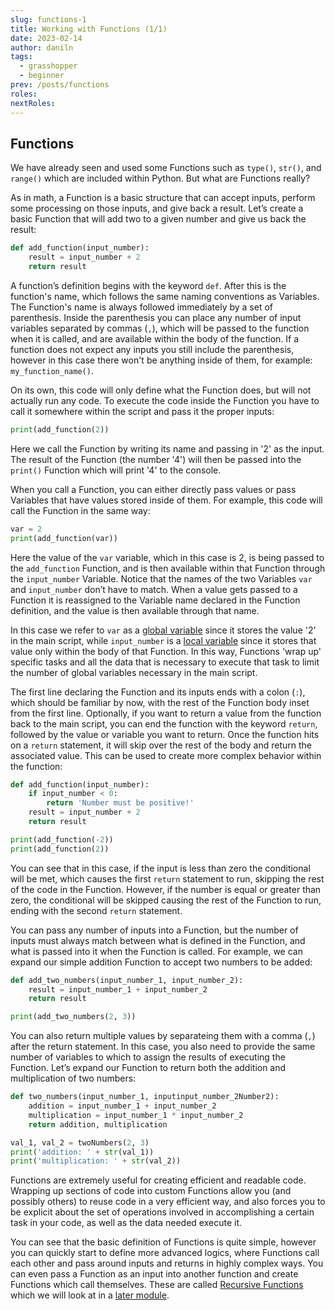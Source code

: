 ```yaml
---
slug: functions-1
title: Working with Functions (1/1)
date: 2023-02-14
author: daniln
tags:
  - grasshopper
  - beginner
prev: /posts/functions
roles:
nextRoles:
---
```


## Functions

We have already seen and used some Functions such as `type()`, `str()`, and `range()` which are included within Python. But what are Functions really?

As in math, a Function is a basic structure that can accept inputs, perform some processing on those inputs, and give back a result. Let’s create a basic Function that will add two to a given number and give us back the result:

```python
def add_function(input_number):
    result = input_number + 2
    return result
```

A function’s definition begins with the keyword `def`. After this is the function's name, which follows the same naming conventions as Variables. The Function's name is always followed immediately by a set of parenthesis. Inside the parenthesis you can place any number of input variables separated by commas (`,`), which will be passed to the function when it is called, and are available within the body of the function. If a function does not expect any inputs you still include the parenthesis, however in this case there won't be anything inside of them, for example: `my_function_name()`.

On its own, this code will only define what the Function does, but will not actually run any code. To execute the code inside the Function you have to call it somewhere within the script and pass it the proper inputs:

```python
print(add_function(2))
```

Here we call the Function by writing its name and passing in '2' as the input. The result of the Function (the number '4') will then be passed into the `print()` Function which will print '4' to the console.

When you call a Function, you can either directly pass values or pass Variables that have values stored inside of them. For example, this code will call the Function in the same way:

```python
var = 2
print(add_function(var))
```

Here the value of the `var` variable, which in this case is 2, is being passed to the `add_function` Function, and is then available within that Function through the `input_number` Variable. Notice that the names of the two Variables `var` and `input_number` don’t have to match. When a value gets passed to a Function it is reassigned to the Variable name declared in the Function definition, and the value is then available through that name.

In this case we refer to `var` as a <u>global variable</u> since it stores the value '2' in the main script, while `input_number` is a <u>local variable</u> since it stores that value only within the body of that Function. In this way, Functions 'wrap up' specific tasks and all the data that is necessary to execute that task to limit the number of global variables necessary in the main script.

The first line declaring the Function and its inputs ends with a colon (`:`), which should be familiar by now, with the rest of the Function body inset from the first line. Optionally, if you want to return a value from the function back to the main script, you can end the function with the keyword `return`, followed by the value or variable you want to return. Once the function hits on a `return` statement, it will skip over the rest of the body and return the associated value. This can be used to create more complex behavior within the function:

```python
def add_function(input_number):
    if input_number < 0:
        return 'Number must be positive!'
    result = input_number + 2
    return result

print(add_function(-2))
print(add_function(2))
```

You can see that in this case, if the input is less than zero the conditional will be met, which causes the first `return` statement to run, skipping the rest of the code in the Function. However, if the number is equal or greater than zero, the conditional will be skipped causing the rest of the Function to run, ending with the second `return` statement.

You can pass any number of inputs into a Function, but the number of inputs must always match between what is defined in the Function, and what is passed into it when the Function is called. For example, we can expand our simple addition Function to accept two numbers to be added:

```python
def add_two_numbers(input_number_1, input_number_2):
    result = input_number_1 + input_number_2
    return result

print(add_two_numbers(2, 3))
```

You can also return multiple values by separateing them with a comma (`,`) after the return statement. In this case, you also need to provide the same number of variables to which to assign the results of executing the Function. Let’s expand our Function to return both the addition and multiplication of two numbers:

```python
def two_numbers(input_number_1, inputinput_number_2Number2):
    addition = input_number_1 + input_number_2
    multiplication = input_number_1 * input_number_2
    return addition, multiplication

val_1, val_2 = twoNumbers(2, 3)
print('addition: ' + str(val_1))
print('multiplication: ' + str(val_2))
```

Functions are extremely useful for creating efficient and readable code. Wrapping up sections of code into custom Functions allow you (and possibly others) to reuse code in a very efficient way, and also forces you to be explicit about the set of operations involved in accomplishing a certain task in your code, as well as the data needed execute it.

You can see that the basic definition of Functions is quite simple, however you can quickly start to define more advanced logics, where Functions call each other and pass around inputs and returns in highly complex ways. You can even pass a Function as an input into another function and create Functions which call themselves. These are called <u>Recursive Functions</u> which we will look at in a [later module]().